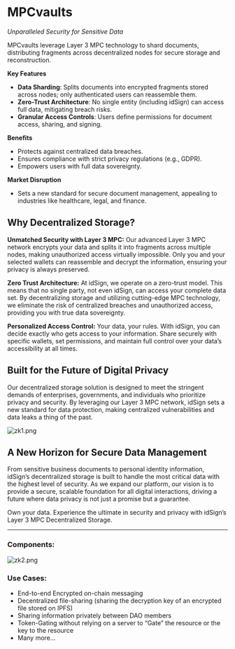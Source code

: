 # MPCvaults
*Unparalleled Security for Sensitive Data*

MPCvaults leverage Layer 3 MPC technology to shard documents, distributing fragments across decentralized nodes for secure storage and reconstruction.

**Key Features**

- **Data Sharding**: Splits documents into encrypted fragments stored across nodes; only authenticated users can reassemble them.
- **Zero-Trust Architecture**: No single entity (including idSign) can access full data, mitigating breach risks.
- **Granular Access Controls**: Users define permissions for document access, sharing, and signing.

**Benefits**

- Protects against centralized data breaches.
- Ensures compliance with strict privacy regulations (e.g., GDPR).
- Empowers users with full data sovereignty.

**Market Disruption**

- Sets a new standard for secure document management, appealing to industries like healthcare, legal, and finance.


## Why Decentralized Storage?
**Unmatched Security with Layer 3 MPC:** Our advanced Layer 3 MPC network encrypts your data and splits it into fragments across multiple nodes, making unauthorized access virtually impossible. Only you and your selected wallets can reassemble and decrypt the information, ensuring your privacy is always preserved.

**Zero Trust Architecture:** At idSign, we operate on a zero-trust model. This means that no single party, not even idSign, can access your complete data set. By decentralizing storage and utilizing cutting-edge MPC technology, we eliminate the risk of centralized breaches and unauthorized access, providing you with true data sovereignty.

**Personalized Access Control:** Your data, your rules. With idSign, you can decide exactly who gets access to your information. Share securely with specific wallets, set permissions, and maintain full control over your data’s accessibility at all times.

## Built for the Future of Digital Privacy
Our decentralized storage solution is designed to meet the stringent demands of enterprises, governments, and individuals who prioritize privacy and security. By leveraging our Layer 3 MPC network, idSign sets a new standard for data protection, making centralized vulnerabilities and data leaks a thing of the past.

![zk1.png](../../public/zk1.png)

## A New Horizon for Secure Data Management
From sensitive business documents to personal identity information, idSign’s decentralized storage is built to handle the most critical data with the highest level of security. As we expand our platform, our vision is to provide a secure, scalable foundation for all digital interactions, driving a future where data privacy is not just a promise but a guarantee.

Own your data. Experience the ultimate in security and privacy with idSign’s Layer 3 MPC Decentralized Storage.

---

### **Components**:

![zk2.png](../../public/zk2.png)

### **Use Cases:**

- End-to-end Encrypted on-chain messaging
- Decentralized file-sharing (sharing the decryption key of an encrypted file stored on IPFS)
- Sharing information privately between DAO members
- Token-Gating without relying on a server to “Gate” the resource or the key to the resource
- Many more…
